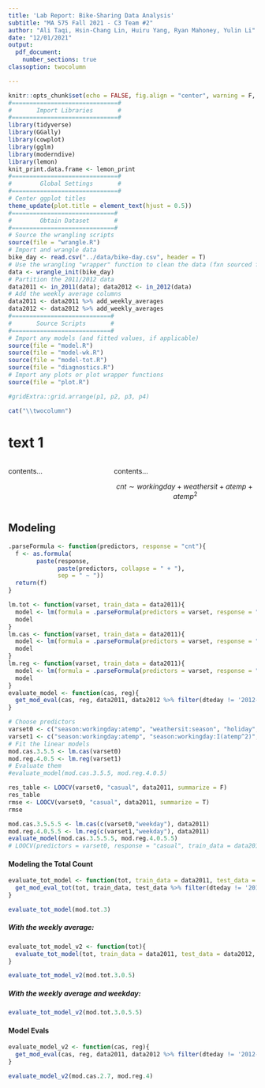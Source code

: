 ```yaml
---
title: 'Lab Report: Bike-Sharing Data Analysis'
subtitle: "MA 575 Fall 2021 - C3 Team #2"
author: "Ali Taqi, Hsin-Chang Lin, Huiru Yang, Ryan Mahoney, Yulin Li"
date: "12/01/2021"
output: 
  pdf_document: 
    number_sections: true
classoption: twocolumn

---
```


```r
knitr::opts_chunk$set(echo = FALSE, fig.align = "center", warning = F, message = F, fig.height = 4, fig.width = 6)
#==============================#
#       Import Libraries       #
#==============================#
library(tidyverse)
library(GGally)
library(cowplot)
library(gglm)
library(moderndive)
library(lemon)
knit_print.data.frame <- lemon_print
#==============================#
#        Global Settings       #
#==============================#
# Center ggplot titles
theme_update(plot.title = element_text(hjust = 0.5))
#=============================#
#        Obtain Dataset       #
#=============================#
# Source the wrangling scripts
source(file = "wrangle.R")
# Import and wrangle data
bike_day <- read.csv("../data/bike-day.csv", header = T)
# Use the wrangling "wrapper" function to clean the data (fxn sourced from wrangle.R)
data <- wrangle_init(bike_day)
# Partition the 2011/2012 data
data2011 <- in_2011(data); data2012 <- in_2012(data)
# Add the weekly average columns
data2011 <- data2011 %>% add_weekly_averages
data2012 <- data2012 %>% add_weekly_averages
#============================#
#       Source Scripts       #
#============================#
# Import any models (and fitted values, if applicable)
source(file = "model.R")
source(file = "model-wk.R")
source(file = "model-tot.R")
source(file = "diagnostics.R")
# Import any plots or plot wrapper functions
source(file = "plot.R")
```

```r
#gridExtra::grid.arrange(p1, p2, p3, p4)

```

```r
cat("\\twocolumn")
```

# text 1

:::::::::::::: {.columns}
::: {.column width="40%"}

contents...

:::
::: {.column width="60%"}

contents...

$${cnt \sim workingday + weathersit + atemp + atemp^2}$$

:::
::::::::::::::



## Modeling

```r
.parseFormula <- function(predictors, response = "cnt"){
  f <- as.formula(
        paste(response, 
              paste(predictors, collapse = " + "), 
              sep = " ~ "))
  return(f)
}
```

```r
lm.tot <- function(varset, train_data = data2011){
  model <- lm(formula = .parseFormula(predictors = varset, response = "cnt"), data = train_data)
  model
}
lm.cas <- function(varset, train_data = data2011){
  model <- lm(formula = .parseFormula(predictors = varset, response = "casual"), data = train_data)
  model
}
lm.reg <- function(varset, train_data = data2011){
  model <- lm(formula = .parseFormula(predictors = varset, response = "registered"), data = train_data)
  model
}
evaluate_model <- function(cas, reg){
  get_mod_eval(cas, reg, data2011, data2012 %>% filter(dteday != '2012-10-29'), scale_2012 = FALSE)
}
```

```r
# Choose predictors
varset0 <- c("season:workingday:atemp", "weathersit:season", "holiday", "wavg_cas")
varset1 <- c("season:workingday:atemp", "season:workingday:I(atemp^2)", "weathersit", "holiday", "wavg_reg")
# Fit the linear models
mod.cas.3.5.5 <- lm.cas(varset0)
mod.reg.4.0.5 <- lm.reg(varset1)
# Evaluate them
#evaluate_model(mod.cas.3.5.5, mod.reg.4.0.5)
```


```r
res_table <- LOOCV(varset0, "casual", data2011, summarize = F)
res_table
rmse <- LOOCV(varset0, "casual", data2011, summarize = T)
rmse
```

```r
mod.cas.3.5.5.5 <- lm.cas(c(varset0,"weekday"), data2011)
mod.reg.4.0.5.5 <- lm.reg(c(varset1,"weekday"), data2011)
evaluate_model(mod.cas.3.5.5.5, mod.reg.4.0.5.5)
# LOOCV(predictors = varset0, response = "casual", train_data = data2011)
```

#### Modeling the Total Count

```r
evaluate_tot_model <- function(tot, train_data = data2011, test_data = data2012, scale_2012 = TRUE){
  get_mod_eval_tot(tot, train_data, test_data %>% filter(dteday != '2012-10-29'), scale_2012 = scale_2012)
}
```

```r
evaluate_tot_model(mod.tot.3)
```

##### With the weekly average: 

```r
evaluate_tot_model_v2 <- function(tot){
  evaluate_tot_model(tot, train_data = data2011, test_data = data2012, scale_2012 = FALSE)
}
```

```r
evaluate_tot_model_v2(mod.tot.3.0.5)
```

##### With the weekly average and weekday:

```r
evaluate_tot_model_v2(mod.tot.3.0.5.5)
```

#### Model Evals

```r
evaluate_model_v2 <- function(cas, reg){
  get_mod_eval(cas, reg, data2011, data2012 %>% filter(dteday != '2012-10-29'), scale_2012 = FALSE)
}
```

```r
evaluate_model_v2(mod.cas.2.7, mod.reg.4)
```








